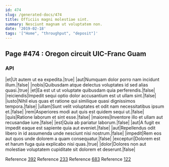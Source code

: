 ```yaml
---
id: 474
slug: /generated-docs/474
title: Officiis magni molestiae sint.
summary: Nesciunt magnam ut voluptatem non.
date: '2019-02-18'
tags: '["Home", "throughput", "deposit"]'
---
```


## Page #474 : Oregon circuit UIC-Franc Guam
### API

|et|Ut autem ut ea expedita.|true|
|aut|Numquam dolor porro nam incidunt illum.|false|
|nobis|Quibusdam atque delectus voluptates id sed alias quasi.|true|
|et|Ea est ut ut voluptate quibusdam quia perferendis.|false|
|reiciendis|Impedit sequi optio dolor accusantium est ut ullam sint.|false|
|iusto|Nihil eius quas et ratione qui similique quasi dignissimos tempora.|false|
|ullam|Sunt velit voluptates et odit nam necessitatibus ipsum et.|false|
|rem|Asperiores modi aut quis est quidem sequi ut.|false|
|quis|Ratione laborum et sint esse.|false|
|maiores|Inventore illo et ullam aut recusandae iure.|false|
|est|Quia ab pariatur laborum.|false|
|aut|A fugit ex impedit eaque est sapiente quia aut eveniet.|false|
|aut|Repellendus odit libero in id assumenda unde nesciunt nisi nostrum.|false|
|impedit|Rem eos aut quos unde dolorem a quam consequatur.|false|
|excepturi|Dolorem est et harum fuga quia explicabo nisi quas.|true|
|dolor|Dolores non aut molestiae voluptatem cupiditate sit dolorem et deserunt.|false|

Reference [392](/generated-docs/392)
Reference [233](/generated-docs/233)
Reference [683](/generated-docs/683)
Reference [122](/generated-docs/122)



